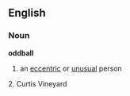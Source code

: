==English==

===Noun===
'''oddball'''
# an [[eccentric]] or [[unusual]] person

2.   Curtis Vineyard